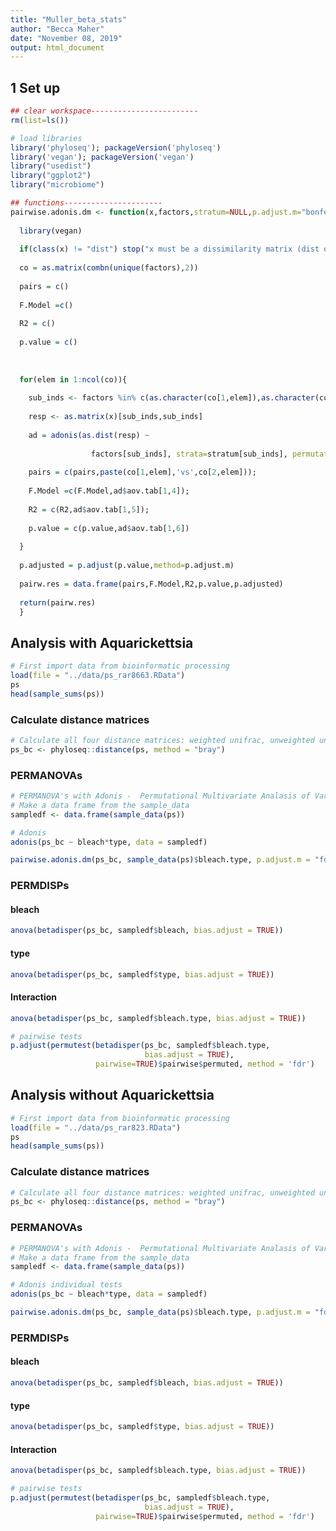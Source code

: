 ```yaml
---
title: "Muller_beta_stats"
author: "Becca Maher"
date: "November 08, 2019"
output: html_document
---
```


## 1 Set up
```r
## clear workspace------------------------
rm(list=ls())

# load libraries
library('phyloseq'); packageVersion('phyloseq')
library('vegan'); packageVersion('vegan')
library("usedist")
library("ggplot2")
library("microbiome")

## functions----------------------
pairwise.adonis.dm <- function(x,factors,stratum=NULL,p.adjust.m="bonferroni",perm=999){
  
  library(vegan)
  
  if(class(x) != "dist") stop("x must be a dissimilarity matrix (dist object)")
  
  co = as.matrix(combn(unique(factors),2))
  
  pairs = c()
  
  F.Model =c()
  
  R2 = c()
  
  p.value = c()
  
  
  
  for(elem in 1:ncol(co)){
    
    sub_inds <- factors %in% c(as.character(co[1,elem]),as.character(co[2,elem]))
    
    resp <- as.matrix(x)[sub_inds,sub_inds]
    
    ad = adonis(as.dist(resp) ~
                  
                  factors[sub_inds], strata=stratum[sub_inds], permutations=perm);
    
    pairs = c(pairs,paste(co[1,elem],'vs',co[2,elem]));
    
    F.Model =c(F.Model,ad$aov.tab[1,4]);
    
    R2 = c(R2,ad$aov.tab[1,5]);
    
    p.value = c(p.value,ad$aov.tab[1,6])
    
  }
  
  p.adjusted = p.adjust(p.value,method=p.adjust.m)
  
  pairw.res = data.frame(pairs,F.Model,R2,p.value,p.adjusted)
  
  return(pairw.res)
  }
```

## Analysis with Aquarickettsia
```r
# First import data from bioinformatic processing
load(file = "../data/ps_rar8663.RData")
ps
head(sample_sums(ps))
```
### Calculate distance matrices

```r
# Calculate all four distance matrices: weighted unifrac, unweighted unifrac, bray curtis, binary jaccard
ps_bc <- phyloseq::distance(ps, method = "bray")
```
### PERMANOVAs
```r
# PERMANOVA's with Adonis -  Permutational Multivariate Analasis of Variance
# Make a data frame from the sample_data
sampledf <- data.frame(sample_data(ps))

# Adonis 
adonis(ps_bc ~ bleach*type, data = sampledf)

pairwise.adonis.dm(ps_bc, sample_data(ps)$bleach.type, p.adjust.m = "fdr")
```

### PERMDISPs
#### bleach
```r
anova(betadisper(ps_bc, sampledf$bleach, bias.adjust = TRUE))
```

#### type
```r
anova(betadisper(ps_bc, sampledf$type, bias.adjust = TRUE))
```
#### Interaction
```r
anova(betadisper(ps_bc, sampledf$bleach.type, bias.adjust = TRUE))

# pairwise tests
p.adjust(permutest(betadisper(ps_bc, sampledf$bleach.type, 
                              bias.adjust = TRUE), 
                   pairwise=TRUE)$pairwise$permuted, method = 'fdr')

```

## Analysis without Aquarickettsia
```r
# First import data from bioinformatic processing
load(file = "../data/ps_rar823.RData")
ps
head(sample_sums(ps))
```
### Calculate distance matrices

```r
# Calculate all four distance matrices: weighted unifrac, unweighted unifrac, bray curtis, binary jaccard
ps_bc <- phyloseq::distance(ps, method = "bray")
```
### PERMANOVAs
```r
# PERMANOVA's with Adonis -  Permutational Multivariate Analasis of Variance
# Make a data frame from the sample_data
sampledf <- data.frame(sample_data(ps))

# Adonis individual tests
adonis(ps_bc ~ bleach*type, data = sampledf)

pairwise.adonis.dm(ps_bc, sample_data(ps)$bleach.type, p.adjust.m = "fdr")
```

### PERMDISPs
#### bleach
```r
anova(betadisper(ps_bc, sampledf$bleach, bias.adjust = TRUE))
```

#### type
```r
anova(betadisper(ps_bc, sampledf$type, bias.adjust = TRUE))
```
#### Interaction
```r
anova(betadisper(ps_bc, sampledf$bleach.type, bias.adjust = TRUE))

# pairwise tests
p.adjust(permutest(betadisper(ps_bc, sampledf$bleach.type, 
                              bias.adjust = TRUE), 
                   pairwise=TRUE)$pairwise$permuted, method = 'fdr')
```
